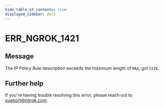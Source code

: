 ```yaml
---
hide_table_of_contents: true
displayed_sidebar: docs
---
```



# ERR_NGROK_1421

## Message

The IP Policy Rule description exceeds the maximum length of `MAX`, got `SIZE`.

<ErrorDetails error="err_ngrok_1421" />

## Further help

If you're having trouble resolving this error, please reach out to [support@ngrok.com](mailto:support@ngrok.com?subject=Help%20with%20ERR_NGROK_1421).
